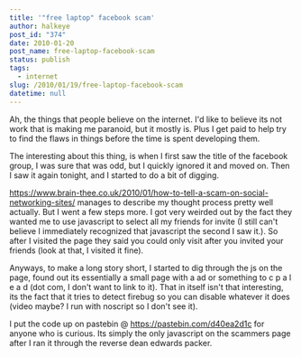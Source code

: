 ```yaml
---
title: '"free laptop" facebook scam'
author: halkeye
post_id: "374"
date: 2010-01-20
post_name: free-laptop-facebook-scam
status: publish
tags:
  - internet
slug: /2010/01/19/free-laptop-facebook-scam
datetime: null
---
```


Ah, the things that people believe on the internet. I'd like to believe its not work that is making me paranoid, but it mostly is. Plus I get paid to help try to find the flaws in things before the time is spent developing them.

The interesting about this thing, is when I first saw the title of the facebook group, I was sure that was odd, but I quickly ignored it and moved on. Then I saw it again tonight, and I started to do a bit of digging.

https://www.brain-thee.co.uk/2010/01/how-to-tell-a-scam-on-social-networking-sites/ manages to describe my thought process pretty well actually. But I went a few steps more. I got very weirded out by the fact they wanted me to use javascript to select all my friends for invite (I still can't believe I immediately recognized that javascript the second I saw it.). So after I visited the page they said you could only visit after you invited your friends (look at that, I visited it fine).

Anyways, to make a long story short, I started to dig through the js on the page, found out its essentially a small page with a ad or something to c p a l e a d (dot com, I don't want to link to it). That in itself isn't that interesting, its the fact that it tries to detect firebug so you can disable whatever it does (video maybe? I run with noscript so I don't see it).

I put the code up on pastebin @ https://pastebin.com/d40ea2d1c for anyone who is curious. Its simply the only javascript on the scammers page after I ran it through the reverse dean edwards packer.
